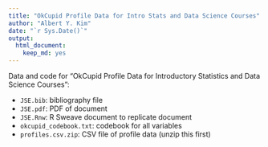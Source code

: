 ```yaml
---
title: "OkCupid Profile Data for Intro Stats and Data Science Courses"
author: "Albert Y. Kim"
date: "`r Sys.Date()`"
output:
  html_document:
    keep_md: yes
---
```


Data and code for "OkCupid Profile Data for Introductory Statistics and Data Science Courses":

* `JSE.bib`:  bibliography file
* `JSE.pdf`:  PDF of document
* `JSE.Rnw`:  R Sweave document to replicate document
* `okcupid_codebook.txt`:  codebook for all variables
* `profiles.csv.zip`: CSV file of profile data (unzip this first)
